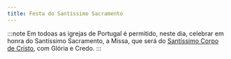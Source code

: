 ```yaml
---
title: Festa do Santíssimo Sacramento
---
```


:::note
Em todoas as igrejas de Portugal é permitido, neste dia, celebrar em honra do
Santíssimo Sacramento, a Missa, que será do [Santíssimo Corpo de Cristo](../pentecostes/santissimocorpo),
com Glória e Credo.
:::

